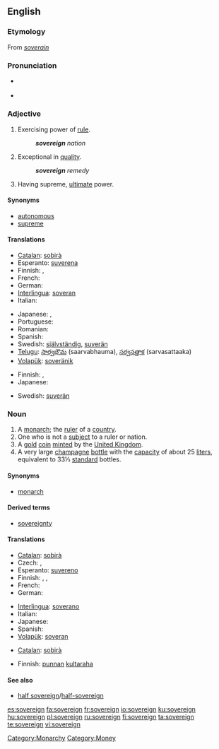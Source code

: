 {{wikipedia}}
==English==

===Etymology===
From {{etyl|fro}} ''[[soverain]]''

===Pronunciation===
* {{a|UK}} {{IPA|/ˈsɒv.rɪn/}}
* {{audio|en-us-sovereign.ogg|Audio (US)}}

===Adjective===
{{en-adj}}

# Exercising power of [[rule]].
#: '''''sovereign''' nation''
# Exceptional in [[quality]].
#: '''''sovereign''' remedy''
# Having supreme, [[ultimate]] power.
====Synonyms====
* [[autonomous]]
* [[supreme]]

====Translations====
{{trans-top|exercising power of rule}}
* [[Catalan]]: [[sobirà]]
* Esperanto: [[suverena]]
* Finnish: {{t+|fi|itsenäinen}}, {{t+|fi|suvereeni}}
* French: {{t+|fr|souverain}}
* German: {{t-|de|souverän}}
* [[Interlingua]]: [[soveran]]
* Italian: {{t+|it|sovrano}}
{{trans-mid}}
* Japanese: {{t|ja|独立した|tr=dokuritsu shita|sc=Jpan}}, {{t|ja|自立した|tr=jiritsu shita|sc=Jpan}}
* Portuguese: {{t+|pt|soberano}}
* Romanian: {{t+|ro|suveran}}
* Spanish: {{t+|es|soberano}}
* Swedish: [[självständig]], [[suverän]]
* [[Telugu]]: [[సార్వభౌమ]] (saarvabhauma), [[సర్వసత్తాక]] (sarvasattaaka)
* [[Volapük]]: [[soveränik]]
{{trans-bottom}}

{{trans-top|exceptional in quality}}
* Finnish: {{t+|fi|erinomainen}}, {{t+|fi|suvereeni}}
* Japanese: {{t|ja|卓越した|tr=takuetsu shita|sc=Jpan}}
{{trans-mid}}
* Swedish: [[suverän]]
{{trans-bottom}}

===Noun===
{{en-noun}}

# A [[monarch]]; the [[ruler]] of a [[country]].
# One who is not a [[subject]] to a ruler or nation.
# A [[gold]] [[coin]] [[mint]]ed by the [[United Kingdom]].
# A very large [[champagne]] [[bottle]] with the [[capacity]] of about 25 [[liter]]s, equivalent to 33⅓ [[standard]] bottles.

====Synonyms====
* [[monarch]]

====Derived terms====
* [[sovereignty]]

====Translations====
{{trans-top|monarch}}
* [[Catalan]]: [[sobirà]] {{m}}
* Czech: {{t-|cs|vládce|m}}, {{t-|cs|panovník|m}}
* Esperanto: [[suvereno]]
* Finnish: {{t+|fi|monarkki}}, {{t+|fi|hallitsija}}, {{t-|fi|valtias}}
* French: {{t+|fr|souverain|m}}
* German: {{t+|de|Souverän}}
{{trans-mid}}
* [[Interlingua]]: [[soverano]]
* Italian: {{t+|it|sovrano}}
* Japanese: {{t|ja|君主|tr=kunshu|sc=Jpan}}
* Spanish: {{t+|es|soberano}}
* [[Volapük]]: [[soveran]]
{{trans-bottom}}

{{trans-top|coin}}
* [[Catalan]]: [[sobirà]] {{m}}
{{trans-mid}}
* Finnish: [[punta|punnan]] [[kultaraha]]
{{trans-bottom}}

====See also====
* [[half sovereign]]/[[half-sovereign]]

[[Category:Monarchy]]
[[Category:Money]]

[[es:sovereign]]
[[fa:sovereign]]
[[fr:sovereign]]
[[io:sovereign]]
[[ku:sovereign]]
[[hu:sovereign]]
[[pl:sovereign]]
[[ru:sovereign]]
[[fi:sovereign]]
[[ta:sovereign]]
[[te:sovereign]]
[[vi:sovereign]]